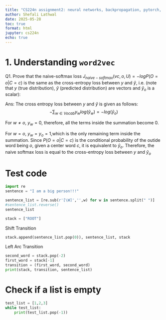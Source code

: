 ```yaml
---
title: "CS224n assignment2: neural networks, backpropagation, pytorch, dependency parsing"
author: Shefali Lathwal
date: 2025-05-28
toc: true
format: html
jupyter: cs224n
echo: true
---
```


# 1. Understanding `word2vec`

Q1. Prove that the naive-softmax loss $J_{naive-softmax}(vc, o, U) = − log P(O = o|C = c)$ is the same as the cross-entropy loss between $y$ and $\hat{y}$, i.e. (note that $y$ (true distribution), $\hat{y}$ (predicted distribution) are vectors and $\hat{y}_{o}$ is a scalar):



Ans: The cross entropy loss between $y$ and $\hat{y}$ is given as follows: $$- \sum_{w \in Vocab}{y_w log(\hat{y}_w)} = -log(\hat{y}_o) $$

For $w \ne o$, $y_w = 0$, therefore, all the terms inside the summation become 0.

For $w = o$, $y_w = y_o = 1$,which is the only remaining term inside the summation.
Since $P(O = o|C = c)$ is the conditional probability of the outide word being $o$, given a center word $c$, it is equivalent to $\hat{y}_o$. Therefore, the naive softmax loss is equal to the cross-entropy loss between $y$ and $\hat{y}_o$ 


# Test code
```python
import re
sentence = "I am a big person!!!"

sentence_list = [re.sub(r'[\W]','',w) for w in sentence.split(" ")]
#sentence_list.reverse()
sentence_list

stack = ["ROOT"]
```

Shift Transition
```python
stack.append(sentence_list.pop(0)), sentence_list, stack
```

Left Arc Transition

```python
second_word = stack.pop(-2)
first_word = stack[-1]
transition = (first_word, second_word)
print(stack, transition, sentence_list)
```

# Check if a list is empty
```python
test_list = [1,2,3]
while test_list:
    print(test_list.pop(-1))
```